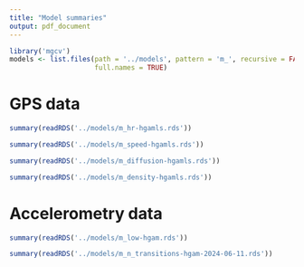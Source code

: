 ```yaml
---
title: "Model summaries"
output: pdf_document
---
```


```r
library('mgcv')
models <- list.files(path = '../models', pattern = 'm_', recursive = FALSE,
                     full.names = TRUE)
```

# GPS data

```r
summary(readRDS('../models/m_hr-hgamls.rds'))
```

\clearpage

```r
summary(readRDS('../models/m_speed-hgamls.rds'))
```

\clearpage

```r
summary(readRDS('../models/m_diffusion-hgamls.rds'))
```

\clearpage

```r
summary(readRDS('../models/m_density-hgamls.rds'))
```

\clearpage

# Accelerometry data

```r
summary(readRDS('../models/m_low-hgam.rds'))
```

\clearpage

```r
summary(readRDS('../models/m_n_transitions-hgam-2024-06-11.rds'))
```
